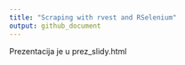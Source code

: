```yaml
---
title: "Scraping with rvest and RSelenium"
output: github_document
---
```


Prezentacija je u prez_slidy.html
